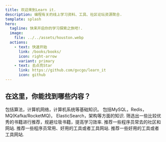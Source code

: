 ```yaml
---
title: 欢迎来到Learn it.
description: 编程有关的线上学习资料、工具、社区论坛资源聚合.
template: splash
hero:
  tagline: 快来开启你的学习探索之旅吧!.
  image:
    file: ../../assets/houston.webp
  actions:
    - text: 快速开始
      link: /books/books/
      icon: right-arrow
      variant: primary
    - text: 去点亮Star
      link: https://github.com/gvcgo/learn_it
      icon: github
---
```




## 在这里，你能找到哪些内容？

<CardGrid>
	<Card title="计算机相关基础知识" icon="seti:notebook">
		包括算法，计算机网络，计算机系统等基础知识。
	</Card>
	<Card title="后端相关的基础知识" icon="seti:db">
		包括MySQL，Redis，MQ(Kafka/RocketMQ)， ElasticSearch，架构等方面的知识.
	</Card>
	<Card title="书籍推荐" icon="open-book">
		筛选出一些比较优秀的书籍进行推荐，规避垃圾书籍，提高学习效率.
	</Card>
	<Card title="程序员常去的社区推荐" icon="stackOverflow">
		推荐一些程序员常去的社区和网站.
	</Card>
	<Card title="程序员常用的工具推荐" icon="seti:config">
		推荐一些程序员常用、好用的工具或者工具网站.
	</Card>
	<Card title="日常工具推荐" icon="puzzle">
		推荐一些好用的工具或者工具网站.
	</Card>
</CardGrid>
